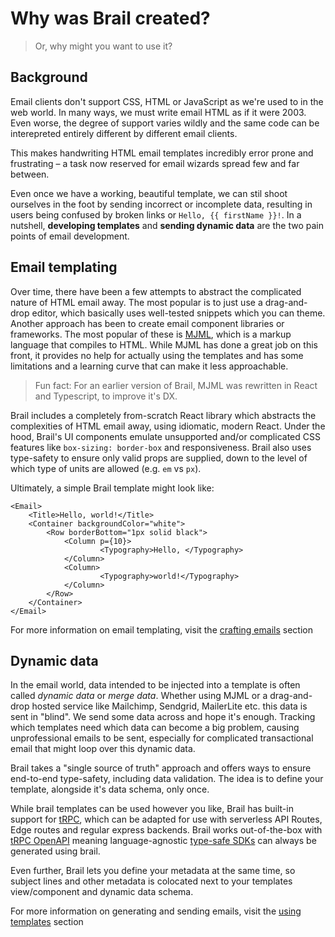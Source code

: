 # Why was Brail created?
> Or, why might you want to use it?

## Background

Email clients don't support CSS, HTML or JavaScript as we're used to in the web world. In many ways, we must write email HTML as if it were 2003. Even worse, the degree of support varies wildly and the same code can be interepreted entirely different by different email clients.

This makes handwriting HTML email templates incredibly error prone and frustrating – a task now reserved for email wizards spread few and far between.

Even once we have a working, beautiful template, we can stil shoot ourselves in the foot by sending incorrect or incomplete data, resulting in users being confused by broken links or `Hello, {{ firstName }}!`. In a nutshell, **developing templates** and **sending dynamic data** are the two pain points of email development.

## Email templating

Over time, there have been a few attempts to abstract the complicated nature of HTML email away. The most popular is to just use a drag-and-drop editor, which basically uses well-tested snippets which you can theme. Another approach has been to create email component libraries or frameworks. The most popular of these is [MJML](https://mjml.io/), which is a markup language that compiles to HTML. While MJML has done a great job on this front, it provides no help for actually using the templates and has some limitations and a learning curve that can make it less approachable.

> Fun fact: For an earlier version of Brail, MJML was rewritten in React and Typescript, to improve it's DX.

Brail includes a completely from-scratch React library which abstracts the complexities of HTML email away, using idiomatic, modern React. Under the hood, Brail's UI components emulate unsupported and/or complicated CSS features like `box-sizing: border-box` and responsiveness. Brail also uses type-safety to ensure only valid props are supplied, down to the level of which type of units are allowed (e.g. `em` vs `px`).

Ultimately, a simple Brail template might look like: 

```tsx
<Email>
	<Title>Hello, world!</Title>
	<Container backgroundColor="white">
		<Row borderBottom="1px solid black">
			<Column p={10}> 
					<Typography>Hello, </Typography>
			</Column>
			<Column>
					<Typography>world!</Typography>
			</Column>
		</Row>
	</Container>
</Email>
```

For more information on email templating, visit the [crafting emails](/crafting) section

## Dynamic data

In the email world, data intended to be injected into a template is often called _dynamic data_ or _merge data_. Whether using MJML or a drag-and-drop hosted service like Mailchimp, Sendgrid, MailerLite etc. this data is sent in "blind". We send some data across and hope it's enough. Tracking which templates need which data can become a big problem, causing unprofessional emails to be sent, especially for complicated transactional email that might loop over this dynamic data.

Brail takes a "single source of truth" approach and offers ways to ensure end-to-end type-safety, including data validation. The idea is to define your template, alongside it's data schema, only once. 

While brail templates can be used however you like, Brail has built-in support for [tRPC](https://trpc.io/), which can be adapted for use with serverless API Routes, Edge routes and regular express backends. Brail works out-of-the-box with [tRPC OpenAPI](https://github.com/jlalmes/trpc-openapi) meaning language-agnostic [type-safe SDKs](/guides/openapi) can always be generated using brail.

Even further, Brail lets you define your metadata at the same time, so subject lines and other metadata is colocated next to your templates view/component and dynamic data schema.

For more information on generating and sending emails, visit the [using templates](/using) section